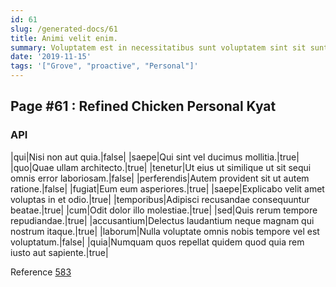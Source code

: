 ```yaml
---
id: 61
slug: /generated-docs/61
title: Animi velit enim.
summary: Voluptatem est in necessitatibus sunt voluptatem sint sit sunt qui.
date: '2019-11-15'
tags: '["Grove", "proactive", "Personal"]'
---
```


## Page #61 : Refined Chicken Personal Kyat
### API

|qui|Nisi non aut quia.|false|
|saepe|Qui sint vel ducimus mollitia.|true|
|quo|Quae ullam architecto.|true|
|tenetur|Ut eius ut similique ut sit sequi omnis error laboriosam.|false|
|perferendis|Autem provident sit ut autem ratione.|false|
|fugiat|Eum eum asperiores.|true|
|saepe|Explicabo velit amet voluptas in et odio.|true|
|temporibus|Adipisci recusandae consequuntur beatae.|true|
|cum|Odit dolor illo molestiae.|true|
|sed|Quis rerum tempore repudiandae.|true|
|accusantium|Delectus laudantium neque magnam qui nostrum itaque.|true|
|laborum|Nulla voluptate omnis nobis tempore vel est voluptatum.|false|
|quia|Numquam quos repellat quidem quod quia rem iusto aut sapiente.|true|

Reference [583](/generated-docs/583)



